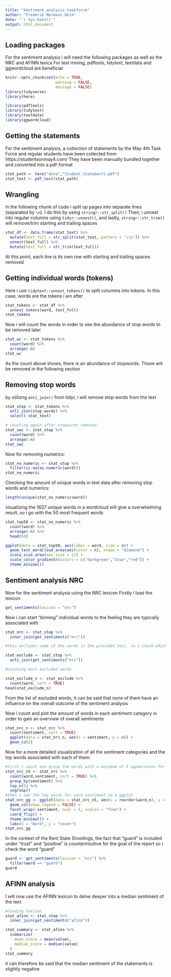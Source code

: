 ```yaml
---
title: "Sentiment_analysis_taskforce"
author: "Frederik Normann Holm"
date: "`r Sys.Date()`"
output: html_document
---
```


## Loading packages 

For the sentiment analysis i will need the following packages as well as the NRC and AFINN lexica
For text mining, pdftools, tidytext, textdata and ggwordcloud are beneficial

```r
knitr::opts_chunk$set(echo = TRUE,
                      warning = FALSE,
                      message = FALSE)
library(tidyverse)
library(here)

library(pdftools)
library(tidytext)
library(textdata) 
library(ggwordcloud)
```

## Getting the statements 

For the sentiment analysis, a collection of statements by the May 4th Task Force and regular students have been collected from https://studentsonmay4.com/
They have been manually bundled together and converted into a pdf-format

```r
stat_path <- here("data","Student_statements.pdf")
stat_text <- pdf_text(stat_path)
```

## Wrangling
In the following chunk of code i split up pages into separate lines (separated by `\n`). I do this by using `stringr::str_split()`
Then, i unnest into regular columns using `tidyr::unnest()`, and lastly, `stringr::str_trim()` will remove/trim starting and trailing spaces
```r
stat_df <- data.frame(stat_text) %>% 
  mutate(text_full = str_split(stat_text, pattern = '\\n')) %>% 
  unnest(text_full) %>% 
  mutate(text_full = str_trim(text_full))
```
At this point, each line is its own row with starting and trailing spaces removed

## Getting individual words (tokens)

Here i use `tidytext::unnest_tokens()` to split columms into tokens. In this case, words are the tokens i am after
```r
stat_tokens <- stat_df %>% 
  unnest_tokens(word, text_full)
stat_tokens
```

Now i will count the words in order to see the abundance of stop words to be removed later
```r
stat_wc <- stat_tokens %>% 
  count(word) %>% 
  arrange(-n)
stat_wc

```
As the count above shows, there is an abundance of stopwords. Those will be removed in the following section

## Removing stop words
by utilizng `anti_join()` from tidyr, i will remove stop words from the text
```r
stat_stop <- stat_tokens %>% 
  anti_join(stop_words) %>% 
  select(-stat_text)

# counting again after stopwords removed
stat_swc <- stat_stop %>% 
  count(word) %>% 
  arrange(-n)
stat_swc
```

Now for removing numerics:
```r
stat_no_numeric <- stat_stop %>% 
  filter(is.na(as.numeric(word)))
stat_no_numeric
```
Checking the amount of unique words in text data after removing stop words and numerics:
```r
length(unique(stat_no_numeric$word))
```

visualizing the 1637 unique words in a wordcloud will give a overwhelming result, so i go with the 50 most frequent words
```r
stat_top50 <- stat_no_numeric %>% 
  count(word) %>% 
  arrange(-n) %>% 
  head(50)

ggplot(data = stat_top50, aes(label = word, size = n)) +
  geom_text_wordcloud_area(aes(color = n), shape = "diamond") +
  scale_size_area(max_size = 12) +
  scale_color_gradientn(colors = c("darkgreen","blue","red")) +
  theme_minimal()
```
## Sentiment analysis NRC
Now for the sentiment analysis using the NRC lexicon
Firstly i load the lexicon 
```r
get_sentiments(lexicon = "nrc")
```

Now i can start "binning" individual words to the feeling they are typically associated with

```r
stat_nrc <- stat_stop %>% 
  inner_join(get_sentiments("nrc"))

#this excludes some of the words in the provided text, so i check which words have been excluded by 'anti_join()'

stat_exclude <- stat_stop %>% 
  anti_join(get_sentiments("nrc"))

#counting most excluded words

stat_exclude_n <- stat_exclude %>% 
  count(word, sort = TRUE)
head(stat_exclude_n)
```
From the list of excluded words, it can be said that none of them have an influence on the overall outcome of the sentiment analysis

Now i count and plot the amount of words in each sentiment category in order to gain an overview of overall sentiments
```r
stat_nrc_n <- stat_nrc %>% 
  count(sentiment, sort = TRUE)
  ggplot(data = stat_nrc_n, aes(x = sentiment, y = n)) +
  geom_col()
```

Now for a more detailed visualization of all the sentiment categories and the top words associated with each of them:
```r
#first i count and group the words with a minimum of 5 appearances for each sentiment category
stat_nrc_n5 <- stat_nrc %>% 
  count(word,sentiment, sort = TRUE) %>% 
  group_by(sentiment) %>% 
  top_n(5) %>% 
  ungroup()
#then i add the top words for each sentiment to a ggplot 
stat_nrc_gg <- ggplot(data = stat_nrc_n5, aes(x = reorder(word,n), y = n, fill = sentiment)) +
  geom_col(show.legend = FALSE) +
  facet_wrap(~sentiment, ncol = 5, scales = "free") +
  coord_flip() +
  theme_minimal() +
  labs(x = "Word", y = "count")
stat_nrc_gg
```
In the context of the Kent State Shootings, the fact that "guard" is included under "trust" and "positive" is counterintuitive for the goal of the report
so i check the word "guard"
```r
guard <- get_sentiments(lexicon = "nrc") %>% 
  filter(word == "guard")
guard
```

## AFINN analysis
I will now use the AFINN lexicon to delve deeper into a median sentiment of the text
```r
#loading lexicon
stat_afinn <- stat_stop %>% 
  inner_join(get_sentiments("afinn"))
```
```r
stat_summary <- stat_afinn %>% 
  summarize(
    mean_score = mean(value),
    median_score = median(value)
  )
stat_summary
```
it can therefore be said that the median sentiment of the statements is slightly negative
